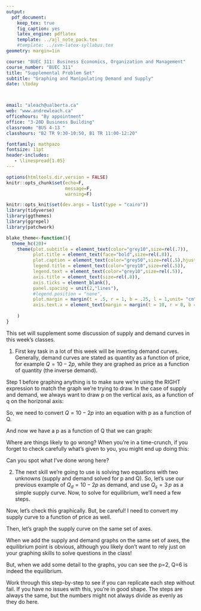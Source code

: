 ```yaml
---
output: 
  pdf_document:
    keep_tex: true
    fig_caption: yes
    latex_engine: pdflatex
    template: ../ajl_note_pack.tex
    #template: ../svm-latex-syllabus.tex
geometry: margin=1in

course: "BUEC 311: Business Economics, Organization and Management"
course_number: "BUEC 311"
title: "Supplemental Problem Set"
subtitle: "Graphing and Manipulating Demand and Supply"
date: \today



email: "aleach@ualberta.ca"
web: "www.andrewleach.ca"
officehours: "By appointment"
office: "3-20D Business Building"
classroom: "BUS 4-13 "
classhours: "B2 TR 9:30-10:50, B1 TR 11:00-12:20"

fontfamily: mathpazo
fontsize: 11pt
header-includes:
   - \linespread{1.05}
---
```


```r
options(htmltools.dir.version = FALSE)
knitr::opts_chunk$set(echo=F,
                      message=F,
                      warning=F)

knitr::opts_knit$set(dev.args = list(type = "cairo"))
library(tidyverse)
library(ggthemes)
library(ggrepel)
library(patchwork)

blake_theme<-function(){
  theme_hc(20)+
    theme(plot.subtitle = element_text(color="grey10",size=rel(.7)),
          plot.title = element_text(face="bold",size=rel(.8)),
          plot.caption = element_text(color="grey50",size=rel(.5),hjust=0),
          legend.title = element_text(color="grey10",size=rel(.5)),
          legend.text = element_text(color="grey10",size=rel(.5)),
          axis.title = element_text(size=rel(.8)),
          axis.ticks = element_blank(),
          panel.spacing = unit(2,"lines"),
          #legend.position = "none",
          plot.margin = margin(t = .5, r = 1, b = .25, l = 1,unit= "cm"),
          axis.text.x = element_text(margin = margin(t = 10, r = 0, b = 0, l = 0))
          
    )
}
```
This set will supplement some discussion of supply and demand curves in this week's classes.

1. First key task in a lot of this week will be inverting demand curves. Generally, demand curves are stated as quantity as a function of price, for example $Q=10-2p$, while they are graphed as price as a function of quantity (the inverse demand).

Step 1 before graphing anything is to make sure we're using the RIGHT expression to match the graph we're trying to draw. In the case of supply and demand, we always want to draw p on the vertical axis, as a function of q on the horizonal axis:

\begin{center}
\includegraphics[width=0.65\textwidth]{../images/eq_blank.png}
\end{center}

So, we need to convert $Q=10-2p$ into an equation with p as a function of Q. 

\begin{align*}
  Q&=10-2p\\
  \frac{Q}{2}&=5-p\,\text{, after dividing both sides by 2}\\
  p&=5-\frac{Q}{2}\,\text{, after rearranging terms}\\
\end{align*}

And now we have a p as a function of Q that we can graph:

\begin{center}
\includegraphics[width=0.65\textwidth]{../images/eq_1.png}
\end{center}

Where are things likely to go wrong? When you're in a time-crunch, if you forget to check carefully what's given to you, you might end up doing this:

\begin{center}
\includegraphics[width=0.65\textwidth]{../images/eq_wrong.png}
\end{center}

Can you spot what I've done wrong here?


2. The next skill we're going to use is solving two equations with two unknowns (supply and demand solved for p and Q). So, let's use our previous example of $Q_d=10-2p$ as demand, and use $Q_s=3\,p$ as a simple supply curve. Now, to solve for equilibrium, we'll need a few steps. 

\begin{align*}
  Q_d&=10-2p,\,Q_s=3p\\
  10-2p&=3p\,\text{, after setting supply equal to demand}\\
  10&=3p+2p=5p\,\text{, after adding $2p$ to both sides of the equation}\\
  2&=p\,\text{, after dividing both sides of the equation by 5}\\
  &\text{and now we check our result and solve for quantity supplied AND demanded:}\\
  Q_s&=3p=3(2)=6\,\text{, after substituting the equilibrium price into the supply function}\\
  Q_d&=10-2p=10-2(2)=10-4=6\,\text{, after substituting the equilibrium price into the demand function.}\\
  &\text{This is a useful test because, if you don't get the same quantity, you've done it incorrectly.}
\end{align*}

Now, let's check this graphically. But, be careful! I need to convert my supply curve to a function of price as well. 

\begin{align*}
  Q&=3p\\
  \frac{Q}{3}&=p\,\text{, after dividing both sides by 3}\\
  p&=\frac{Q}{3}\,\text{, after rearranging terms}\\
\end{align*}


Then, let's graph the supply curve on the same set of axes.

\begin{center}
\includegraphics[width=0.65\textwidth]{../images/eg_supply.png}
\end{center}


When we add the supply and demand graphs on the same set of axes, the equilibrium point is obvious, although you likely don't want to rely just on your graphing skills to solve questions in the class!

\begin{center}
\includegraphics[width=0.65\textwidth]{../images/eg_both.png}
\end{center}

But, when we add some detail to the graphs, you can see the p=2, Q=6 is indeed the equilibrium.

\begin{center}
\includegraphics[width=0.65\textwidth]{../images/eg_equil.png}
\end{center}

Work through this step-by-step to see if you can replicate each step without fail. If you have no issues with this, you're in good shape. The steps are always the same, but the numbers might not always divide as evenly as they do here.